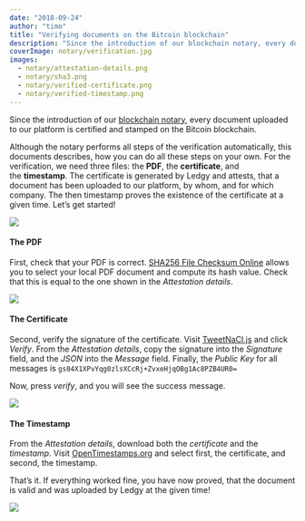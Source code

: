 ```yaml
---
date: "2018-09-24"
author: "timo"
title: "Verifying documents on the Bitcoin blockchain"
description: "Since the introduction of our blockchain notary, every document uploaded to our platform is certified and stamped on the Bitcoin blockchain."
coverImage: notary/verification.jpg
images:
  - notary/attestation-details.png
  - notary/sha3.png
  - notary/verified-certificate.png
  - notary/verified-timestamp.png
---
```


Since the introduction of our [blockchain notary](/blog/blockchain-notary), every document uploaded to our platform is certified and stamped on the Bitcoin blockchain.

Although the notary performs all steps of the verification automatically, this documents describes, how you can do all these steps on your own. For the verification, we need three files: the **PDF**, the **certificate**, and the **timestamp**. The certificate is generated by Ledgy and attests, that a document has been uploaded to our platform, by whom, and for which company. The then timestamp proves the existence of the certificate at a given time.
Let’s get started!

<Img src="attestation-details.png" caption="Attestation details of a document that has been uploaded to Ledgy" />

#### The PDF

First, check that your PDF is correct. [SHA256 File Checksum Online](https://emn178.github.io/online-tools/sha256_checksum.html) allows you to select your local PDF document and compute its hash value. Check that this is equal to the one shown in the *Attestation details*.

<Img src="sha3.png" caption="Verifying the integrity of the document" />

#### The Certificate

Second, verify the signature of the certificate. Visit [TweetNaCl.js](https://tweetnacl.js.org/#/sign) and click *Verify*. From the *Attestation details*, copy the signature into the *Signature* field, and the *JSON* into the *Message* field. Finally, the *Public Key* for all messages is `gs04X1XPvYqg0zlsXCcRj+ZvxeHjqOBg1Ac8PZB4UR0=`

Now, press *verify*, and you will see the success message.

<Img src="verified-certificate.png" caption="Certificate successfully verified!" />

#### The Timestamp

From the *Attestation details*, download both the *certificate* and the *timestamp*. Visit [OpenTimestamps.org](https://opentimestamps.org/#stamp-and-verify) and select first, the certificate, and second, the timestamp.

That’s it. If everything worked fine, you have now proved, that the document is valid and was uploaded by Ledgy at the given time!

<Img src="verified-timestamp.png" caption="Yay, the document, certificate, and timestamp are valid!" />
